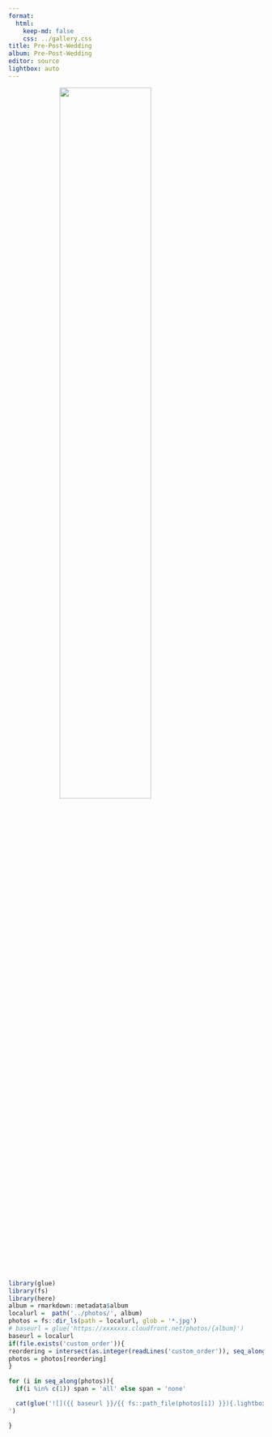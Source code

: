 ```yaml
---
format:
  html:
    keep-md: false
    css: ../gallery.css
title: Pre-Post-Wedding
album: Pre-Post-Wedding
editor: source
lightbox: auto
---
```


![](../images/wedding_ba.png){width=60% style="margin-left: auto; margin-right: auto;display: block;" .nolightbox fig-alt='logo'}


::: gallery

::: column-page


```r
library(glue)
library(fs)
library(here)
album = rmarkdown::metadata$album
localurl =  path('../photos/', album)
photos = fs::dir_ls(path = localurl, glob = '*.jpg')
# baseurl = glue('https://xxxxxxx.cloudfront.net/photos/{album}')
baseurl = localurl
if(file.exists('custom_order')){
reordering = intersect(as.integer(readLines('custom_order')), seq_along(photos))
photos = photos[reordering]
}
  
for (i in seq_along(photos)){
  if(i %in% c(1)) span = 'all' else span = 'none'

  cat(glue('![]({{ baseurl }}/{{ fs::path_file(photos[i]) }}){.lightbox style="column-span: {{ span }};" group="pre"}', .open = '{{', .close = '}}'), '
')

}
```
:::

:::